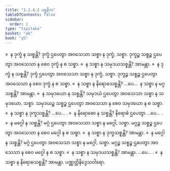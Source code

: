 ```yaml
---
title: "1.2.4.2 ပစ္စနီက"
tableOfContents: false
sidebar:
  order: 2
type: "tipitaka"
basket: "ab"
book: "y5"
---
```



<DynamicBreadcrumb />

<Division number="23" book="y5" e="ch" v="33" p="212">

<Paragraph number="201" book="y5">
»  န ဒုက္ခံ န သစ္စန္တိ?
</Paragraph>

<Paragraph number="202" book="y5">
ဒုက္ခံ ဌပေတွာ အဝသေသာ သစ္စာ န ဒုက္ခံ, သစ္စာ. ဒုက္ခဉ္စ သစ္စဉ္စ ဌပေတွာ အဝသေသာ န စေဝ ဒုက္ခံ န စ သစ္စာ.
</Paragraph>

<Paragraph number="203" book="y5">
«  န သစ္စာ န သမုဒယသစ္စန္တိ? အာမန္တာ.
</Paragraph>

<Paragraph number="204" book="y5">
»  န ဒုက္ခံ န သစ္စန္တိ?
</Paragraph>

<Paragraph number="205" book="y5">
ဒုက္ခံ ဌပေတွာ အဝသေသာ သစ္စာ န ဒုက္ခံ, သစ္စာ. ဒုက္ခဉ္စ သစ္စဉ္စ ဌပေတွာ အဝသေသာ န စေဝ ဒုက္ခံ န စ သစ္စာ.
</Paragraph>

<Paragraph number="206" book="y5">
«  န သစ္စာ န နိရောဓသစ္စန္တိ? …ပေ…  န သစ္စာ န မဂ္ဂသစ္စန္တိ? အာမန္တာ.
</Paragraph>

</Division>
<Division number="24" book="y5" e="ch" v="33" p="212">

<Paragraph number="207" book="y5">
»  န သမုဒယော န သစ္စန္တိ?
</Paragraph>

<Paragraph number="208" book="y5">
သမုဒယံ ဌပေတွာ အဝသေသာ သစ္စာ န သမုဒယော, သစ္စာ. သမုဒယဉ္စ သစ္စဉ္စ ဌပေတွာ အဝသေသာ န စေဝ သမုဒယော န စ သစ္စာ.
</Paragraph>

<Paragraph number="209" book="y5">
«  န သစ္စာ န ဒုက္ခသစ္စန္တိ? …ပေ… .
</Paragraph>

</Division>
<Division number="25" book="y5" e="ch" v="33" p="212">

<Paragraph number="210" book="y5">
»  န နိရောဓော န သစ္စန္တိ?
</Paragraph>

<Paragraph number="211" book="y5">
နိရောဓံ ဌပေတွာ …ပေ… .
</Paragraph>

</Division>
<Division number="26" book="y5" e="ch" v="33" p="212">

<Paragraph number="212" book="y5">
»  န မဂ္ဂေါ န သစ္စန္တိ?
</Paragraph>

<Paragraph number="213" book="y5">
မဂ္ဂံ ဌပေတွာ အဝသေသာ သစ္စာ န မဂ္ဂေါ, သစ္စာ. မဂ္ဂဉ္စ သစ္စဉ္စ ဌပေတွာ အဝသေသာ န စေဝ မဂ္ဂေါ န စ သစ္စာ.
</Paragraph>

<Paragraph number="214" book="y5">
«  န သစ္စာ န ဒုက္ခသစ္စန္တိ? အာမန္တာ.
</Paragraph>

<Paragraph number="215" book="y5">
»  န မဂ္ဂေါ န သစ္စန္တိ?
</Paragraph>

<Paragraph number="216" book="y5">
မဂ္ဂံ ဌပေတွာ အဝသေသာ သစ္စာ န မဂ္ဂေါ, သစ္စာ. မဂ္ဂဉ္စ သစ္စဉ္စ ဌပေတွာ အဝသေသာ န စေဝ မဂ္ဂေါ န စ သစ္စာ.
</Paragraph>

<Paragraph number="217" book="y5">
«  န သစ္စာ န သမုဒယသစ္စန္တိ? အာမန္တာ. …ပေ… .
</Paragraph>

<Paragraph number="218" book="y5">
«  န သစ္စာ န နိရောဓသစ္စန္တိ? အာမန္တာ.

</Paragraph>
</Division>

<Paragraph number="219" type="center" book="y5">
ပဏ္ဏတ္တိနိဒ္ဒေသဝါရော.
</Paragraph>